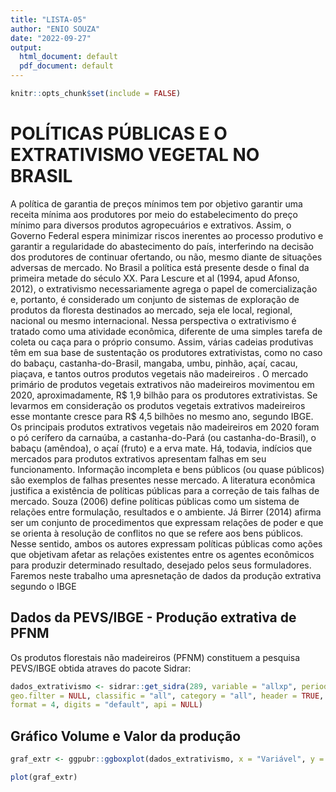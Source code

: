 ---
title: "LISTA-05"
author: "ENIO SOUZA"
date: "2022-09-27"
output:
  html_document: default
  pdf_document: default
---

```{r setup, include=FALSE}
knitr::opts_chunk$set(include = FALSE)
```

# POLÍTICAS PÚBLICAS E O EXTRATIVISMO VEGETAL NO BRASIL

A política de garantia de preços mínimos tem por objetivo garantir uma receita mínima aos produtores por meio do estabelecimento do preço mínimo para diversos produtos agropecuários e extrativos. Assim, o Governo Federal espera minimizar riscos inerentes ao processo produtivo e garantir a regularidade do abastecimento do país, interferindo na decisão dos produtores de continuar ofertando, ou não, mesmo diante de situações adversas de mercado. No Brasil a política está presente desde o final da primeira metade do século XX. Para Lescure et al (1994, apud Afonso, 2012), o extrativismo necessariamente agrega o papel de comercialização e, portanto, é considerado um conjunto de sistemas de exploração de produtos da floresta destinados ao mercado, seja ele local, regional, nacional ou mesmo internacional. Nessa perspectiva o extrativismo é tratado como uma atividade econômica, diferente de uma simples tarefa de coleta ou caça para o próprio consumo. Assim, várias cadeias produtivas têm em sua base de sustentação os produtores extrativistas, como no caso do babaçu, castanha-do-Brasil, mangaba, umbu, pinhão, açaí, cacau, piaçava, e tantos outros produtos vegetais não madeireiros . O mercado primário de produtos vegetais extrativos não madeireiros movimentou em 2020, aproximadamente, R\$ 1,9 bilhão para os produtores extrativistas. Se levarmos em consideração os produtos vegetais extrativos madeireiros esse montante cresce para R\$ 4,5 bilhões no mesmo ano, segundo IBGE. Os principais produtos extrativos vegetais não madeireiros em 2020 foram o pó cerífero da carnaúba, a castanha-do-Pará (ou castanha-do-Brasil), o babaçu (amêndoa), o açaí (fruto) e a erva mate. Há, todavia, indícios que mercados para produtos extrativos apresentam falhas em seu funcionamento. Informação incompleta e bens públicos (ou quase públicos) são exemplos de falhas presentes nesse mercado. A literatura econômica justifica a existência de políticas públicas para a correção de tais falhas de mercado. Souza (2006) define políticas públicas como um sistema de relações entre formulação, resultados e o ambiente. Já Birrer (2014) afirma ser um conjunto de procedimentos que expressam relações de poder e que se orienta à resolução de conflitos no que se refere aos bens públicos. Nesse sentido, ambos os autores expressam políticas públicas como ações que objetivam afetar as relações existentes entre os agentes econômicos para produzir determinado resultado, desejado pelos seus formuladores. Faremos neste trabalho uma apresnetação de dados da produção extrativa segundo o IBGE

## Dados da PEVS/IBGE - Produção extrativa de PFNM

Os produtos florestais não madeireiros (PFNM) constituem a pesquisa PEVS/IBGE obtida atraves do pacote Sidrar:

```{r echo=TRUE, warning=FALSE}
dados_extrativismo <- sidrar::get_sidra(289, variable = "allxp", period = "last", geo = "Brazil",
geo.filter = NULL, classific = "all", category = "all", header = TRUE,
format = 4, digits = "default", api = NULL)
```

## Gráfico Volume e Valor da produção

```{r echo=TRUE, fig.align='center', fig.height=4, fig.width=8, message=FALSE, warning=FALSE, out.width="1\\linewidth", results='asis', size='small'}
graf_extr <- ggpubr::ggboxplot(dados_extrativismo, x = "Variável", y = "Valor", color = "green", fill = "black", title = "Volume e Valor da produção", xlab = "Volume(Ton)", ylab = "Valor(R$)")
```

```{r}
plot(graf_extr)
```

